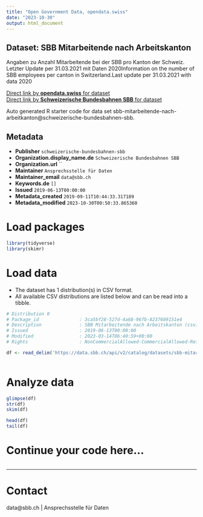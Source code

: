 ```yaml
---
title: "Open Government Data, opendata.swiss"
date: "2023-10-30"
output: html_document
---
```


## Dataset: SBB Mitarbeitende nach Arbeitskanton

Angaben zu Anzahl Mitarbeitende bei der SBB pro Kanton der Schweiz. Letzter Update per 31.03.2021 mit Daten 2020Information on the number of SBB employees per canton in Switzerland.Last update per 31.03.2021 with data 2020

[Direct link by **opendata.swiss** for dataset](https://opendata.swiss/de/dataset/sbb-mitarbeitende-nach-arbeitskanton)<br>
[Direct link by **Schweizerische Bundesbahnen SBB** for dataset](https://data.sbb.ch/explore/dataset/sbb-mitarbeitende-nach-arbeitkanton/)

Auto generated R starter code for data set sbb-mitarbeitende-nach-arbeitkanton@schweizerische-bundesbahnen-sbb.

## Metadata

- **Publisher** `schweizerische-bundesbahnen-sbb`
- **Organization.display_name.de** `Schweizerische Bundesbahnen SBB`
- **Organization.url** ``
- **Maintainer** `Ansprechsstelle für Daten`
- **Maintainer_email** `data@sbb.ch`
- **Keywords.de** `[]`
- **Issued** `2019-06-13T00:00:00`
- **Metadata_created** `2019-09-11T10:44:33.317189`
- **Metadata_modified** `2023-10-30T00:50:33.865360`


# Load packages

```r

library(tidyverse)
library(skimr)

```

# Load data

-   The dataset has 1 distribution(s) in CSV format.
-   All available CSV distributions are listed below and can be read into a tibble.

```r

# Distribution 0
# Package_id               : 3ca5bf28-527d-4a68-96fb-8237689151e4
# Description              : SBB Mitarbeitende nach Arbeitskanton (csv)
# Issued                   : 2019-06-13T00:00:00
# Modified                 : 2023-03-14T06:40:59+00:00
# Rights                   : NonCommercialAllowed-CommercialAllowed-ReferenceRequired

df <- read_delim('https://data.sbb.ch/api/v2/catalog/datasets/sbb-mitarbeitende-nach-arbeitkanton/exports/csv')



```

# Analyze data

```r

glimpse(df)
str(df)
skim(df)

head(df)
tail(df)

```

# Continue your code here...

```r

```

------------------------------------------------------------------------

# Contact

data@sbb.ch | Ansprechsstelle für Daten
